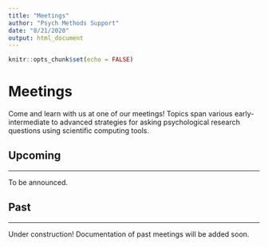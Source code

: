 ```yaml
---
title: "Meetings"
author: "Psych Methods Support"
date: "8/21/2020"
output: html_document
---
```


```r
knitr::opts_chunk$set(echo = FALSE)
```

# Meetings

Come and learn with us at one of our meetings! Topics span various early-intermediate to advanced strategies for asking psychological research questions using scientific computing tools.

## Upcoming

---

To be announced.

## Past

---

Under construction! Documentation of past meetings will be added soon.
